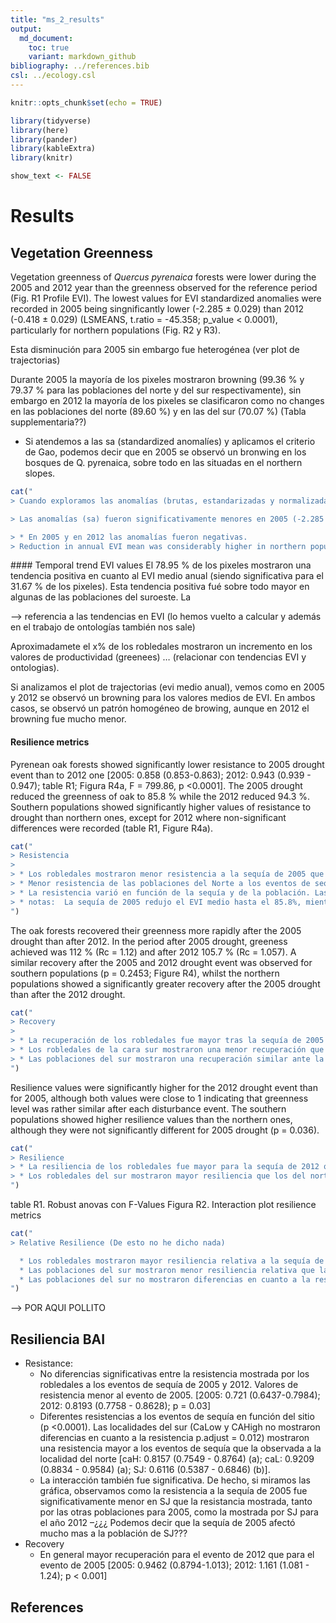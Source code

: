 ```yaml
---
title: "ms_2_results"
output:  
  md_document:
    toc: true
    variant: markdown_github
bibliography: ../references.bib
csl: ../ecology.csl
---
```


```r
knitr::opts_chunk$set(echo = TRUE)
```

```r
library(tidyverse)
library(here)
library(pander)
library(kableExtra)
library(knitr)
```

```r
show_text <- FALSE
```

# Results

## Vegetation Greenness

Vegetation greenness of *Quercus pyrenaica* forests were lower during the 2005 and 2012 year than the greenness observed for the reference period (Fig. R1 Profile EVI). The lowest values for EVI standardized anomalies were recorded in 2005 being singnificantly lower (-2.285 ± 0.029) than 2012 (-0.418 ± 0.029) (LSMEANS, t.ratio = -45.358; p_value < 0.0001), particularly for northern populations (Fig. R2 y R3). 

Esta disminución para 2005 sin embargo fue heterogénea (ver plot de trajectorias) 

Durante 2005 la mayoría de los pixeles mostraron browning (99.36 % y 79.37 % para las poblaciones del norte y del sur respectivamente), sin embargo en 2012 la mayoría de los pixeles se clasificaron como no changes en las poblaciones del norte (89.60 %) y en las del sur (70.07 %) (Tabla supplementaria??)

* Si atendemos a las sa (standardized anomalíes) y aplicamos el criterio de Gao, podemos decir que en 2005 se observó un bronwing en los bosques de Q. pyrenaica, sobre todo en las situadas en el northern slopes. 

```r
cat("
> Cuando exploramos las anomalías (brutas, estandarizadas y normalizadas) observamos valores muy negativos para el año 2005. Sin embargo vemos valores menos negativos para 2005. Tukey posthoc testing (lsmeans package CITAR) was conducted for pairwise comparisons among the slopes and the disturbance years 

> Las anomalías (sa) fueron significativamente menores en 2005 (-2.285 masmenos 0.029)que para 2012 (-0.418 masmenos 0.029), (LSMEANS, t.ratio = -45.358; p_value < 0.0001)

> * En 2005 y en 2012 las anomalías fueron negativas.
> Reduction in annual EVI mean was considerably higher in northern populations than in southern ones during the 2005 drought.")
```


#### Temporal trend EVI values 
El 78.95 % de los pixeles mostraron una tendencia positiva en cuanto al EVI medio anual (siendo significativa para el 31.67 % de los pixeles). Esta tendencia positiva fué sobre todo mayor en algunas de las poblaciones del suroeste. La

--> referencia a las tendencias en EVI (lo hemos vuelto a calcular y además en el trabajo de ontologías también nos sale)

Aproximadamete el x% de los robledales mostraron un incremento en los valores de productividad (greenees) ... (relacionar con tendencias EVI y ontologias).

Si analizamos el plot de trajectorias (evi medio anual), vemos como en 2005 y 2012 se observó un browning para los valores medios de EVI. En ambos casos, se observó un patrón homogéneo de browing, aunque en 2012 el browning fue mucho menor. 


#### Resilience metrics 

Pyrenean oak forests showed significantly lower resistance to 2005 drought event than to 2012 one [2005: 0.858 (0.853-0.863); 2012: 0.943 (0.939 - 0.947); table R1; Figura R4a, F = 799.86, p <0.0001]. The 2005 drought reduced the greenness of oak to 85.8 % while the 2012 reduced 94.3 %. Southern populations showed significantly higher values of resistance to drought than northern ones, except for 2012 where non-significant differences were recorded (table R1, Figure R4a). 

```r
cat("
> Resistencia
> 
> * Los robledales mostraron menor resistencia a la sequía de 2005 que a la de 2012 [2005: 0.858 (0.853-0.863); 2012: 0.943 (0.939 - 0.947); p <0.0001]
> * Menor resistencia de las poblaciones del Norte a los eventos de sequía que las del Sur [N: 0.883 (0.877-0.889); S: 0.921 (0.918 - 0.925); p <0.0001]
> * La resistencia varió en función de la sequía y de la población. Las poblaciones mostraron una resistencia similar al evento de sequía de 2012 (padj = 0.172), sin embargo las poblaciones del N fueron mucho menos resistentes que las del Sur durante la sequía de 2005  [N: 0.819 (0.814-0.824); S: 0.902 (0.896 - 0.907); p <0.0001]
> * notas:  La sequía de 2005 redujo el EVI medio hasta el 85.8%, mientras que la de 2012 la redujo hasta el 94.3%. La sequía de 2005 redujo el evi medio hasta el 81.9 % en las poblaciones del N, y hasta el 90.2 % en las del S. ... drought reduced growth to xx% of the preceding reference period (ver Pretzsch et al 2013 Plant Biology)
")
```


The oak forests recovered their greenness more rapidly after the 2005 drought than after 2012. In the period after 2005 drought, greeness achieved was 112 % (Rc = 1.12) and after 2012 105.7 % (Rc = 1.057). A similar recovery after the 2005 and 2012 drought event was observed for southern populations (p = 0.2453; Figure R4), whilst the northern populations showed a significantly greater recovery after the 2005 drought than after the 2012 drought. 

```r
cat("
> Recovery 
> 
> * La recuperación de los robledales fue mayor tras la sequía de 2005 que tras la de 2012 [2005: 1.120 (1.113-1.126); 2012: 1.057 (1.054 - 1.060); p <0.0001]
> * Los robledales de la cara sur mostraron una menor recuperación que los de la cara norte [N: 1.102 (1.096-1.108); S: 1.069 (1.065 - 1.073); p <0.0001]
> * Las poblaciones del sur mostraron una recuperación similar ante la sequía de 2005 y 2012 (p = 0.186), cosa que no ocurrió para las poblaciones N (p < 0.0001), que mostró una recuperación mayor para la sequía de 2005 que para la de 2012 [2005: 1.169 (1.161-1.177); 2012: 1.042 (1.036 - 1.047); p <0.0001]. En 2005, las poblaciones del S mostraron menor recuperación; mientras que en 2012 ocurrión un patrón inverso, mostrando un patron mayor que las del norte. 
")
```

Resilience values were significantly higher for the 2012 drought event than for 2005, although both values were close to 1 indicating that greenness level was rather similar after each disturbance event. The southern populations showed higher resilience values than the northern ones, although they were not significantly different for 2005 drought (p = 0.036). 

```r
cat("
> Resilience 
> * La resiliencia de los robledales fue mayor para la sequía de 2012 que para la de 2005 [2005: 0.958 (0.955-0.962); 2012: 0.995 (0.991 - 0.998); p <0.0001]  
> * Los robledales del sur mostraron mayor resiliencia que los del norte [N: 0.970 (0.966-0.974); S: 0.983 (0.980 - 0.986); p <0.0001], aunque para 2005 ambas poblaciones no mostraron diferencias en la resiliencia (padj = 0.152). En 2012 se observó mayor resiliencia en las del S que en la del N (p<0.0001)
")
```


table R1. Robust anovas con F-Values 
Figura R2. Interaction plot resilience metrics 

```r
cat("
> Relative Resilience (De esto no he dicho nada)

  * Los robledales mostraron mayor resiliencia relativa a la sequía de 2005 que a la de 2012 [2005: 0.099 (0.095-0.105); 2012: 0.053 (0.050 - 0.056); p <0.0001]  
  * Las poblaciones del sur mostraron menor resiliencia relativa que las del norte [N: 0.086 (0.082-0.092); S: 0.063 (0.060 - 0.066); p <0.0001], debido sobre todo a la diferencia en la resiliencia relativa para las poblaciones del norte entre los dos eventos de sequía (mucha mayor resiliencia relativa en 2012 que en 2005 para las poblaciones del N)
  * Las poblaciones del sur no mostraron diferencias en cuanto a la resiliencia relativa entre los dos eventos de sequía (padj = 0.152)
")
```


-----> POR AQUI POLLITO 


## Resiliencia BAI 

* Resistance: 
  * No diferencias significativas entre la resistencia mostrada por los robledales a los eventos de sequía de 2005 y 2012. Valores de resistencia menor al evento de 2005. [2005: 0.721 (0.6437-0.7984); 2012: 0.8193 (0.7758 - 0.8628); p = 0.03]
  * Diferentes resistencias a los eventos de sequía en función del sitio (p <0.0001). Las localidades del sur (CaLow y CAHigh no mostraron diferencias en cuanto a la resistencia p.adjust = 0.012) mostraron una resistencia mayor a los eventos de sequía que la observada a la localidad del norte [caH: 0.8157 (0.7549 - 0.8764) (a); caL: 0.9209 (0.8834 - 0.9584) (a); SJ: 0.6116 (0.5387 - 0.6846) (b)].
  * La interacción también fue significativa. De hecho, si miramos las gráfica, observamos como la resistencia a la sequía de 2005 fue significativamente menor en SJ que la resistancia mostrada, tanto por las otras poblaciones para 2005, como la mostrada por SJ para el año 2012 --¿¿¿ Podemos decir que la sequía de 2005 afectó mucho mas a la población de SJ??? 


* Recovery 
    * En general mayor recuperación para el evento de 2012 que para el evento de 2005 [2005: 0.9462 (0.8794-1.013); 2012: 1.161 (1.081 - 1.24); p < 0.001]




## References 
